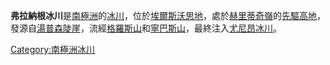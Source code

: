 {{coord|79|29|S|82|42|W|source:GNIS|display=title}}

'''弗拉納根冰川'''是[[南極洲|南極洲]]的[[冰川|冰川]]，位於[[埃爾斯沃思地|埃爾斯沃思地]]，處於[[赫里蒂奇嶺|赫里蒂奇嶺]]的[[先驅高地|先驅高地]]，發源自[[湯普森陡崖|湯普森陡崖]]，流經[[格羅斯山|格羅斯山]]和[[寧巴斯山|寧巴斯山]]，最終注入[[尤尼昂冰川|尤尼昂冰川]]。

{{DEFAULTSORT:Flanagan Glacier}}
[[Category:南極洲冰川|Category:南極洲冰川]]


{{EllsworthLand-geo-stub}}